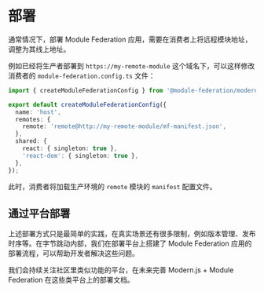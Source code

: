 # 部署

通常情况下，部署 Module Federation 应用，需要在消费者上将远程模块地址，调整为其线上地址。

例如已经将生产者部署到 `https://my-remote-module` 这个域名下，可以这样修改消费者的 `module-federation.config.ts` 文件：

```ts title="module-federation.config.ts"
import { createModuleFederationConfig } from '@module-federation/modern-js';

export default createModuleFederationConfig({
  name: 'host',
  remotes: {
    remote: 'remote@http://my-remote-module/mf-manifest.json',
  },
  shared: {
    react: { singleton: true },
    'react-dom': { singleton: true },
  },
});
```

此时，消费者将加载生产环境的 `remote` 模块的 `manifest` 配置文件。

## 通过平台部署

上述部署方式只是最简单的实践，在真实场景还有很多限制，例如版本管理、发布时序等。在字节跳动内部，我们在部署平台上搭建了 Module Federation 应用的部署流程，可以帮助开发者解决这些问题。

我们会持续关注社区里类似功能的平台，在未来完善 Modern.js + Module Federation 在这些类平台上的部署文档。